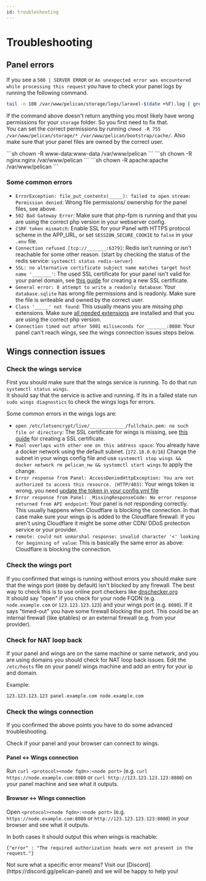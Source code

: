 ---
id: troubleshooting
---


# Troubleshooting
## Panel errors

If you see a `500 | SERVER ERROR` or `An unexpected error was encountered while processing this request` you have to check your panel logs by running the following command.

```sh
tail -n 100 /var/www/pelican/storage/logs/laravel-$(date +%F).log | grep "\[$(date +%Y)"
```

If the command above doesn't return anything you most likely have wrong permissions for your `storage` folder. So you first need to fix that.  
You can set the correct permissions by running `chmod -R 755 /var/www/pelican/storage/* /var/www/pelican/bootstrap/cache/`. Also make sure that your panel files are owned by the correct user.

<Tabs groupId="webserver">
    <TabItem value='NGINX/Apache'>
        ```sh
        chown -R www-data:www-data /var/www/pelican 
        ```
    </TabItem>
    <TabItem value='Rocky Linux NGINX'>
        ```sh 
        chown -R nginx:nginx /var/www/pelican 
        ```
    </TabItem>
    <TabItem value='Rocky Linux Apache'>
        ```sh 
        chown -R apache:apache /var/www/pelican 
        ```
    </TabItem>
</Tabs>

### Some common errors

* `ErrorException: file_put_contents(_____): failed to open stream: Permission denied`: Wrong file permissions/ ownership for the panel files, see above.
* `502 Bad Gateway Error`: Make sure that php-fpm is running and that you are using the correct php version in your webserver config.
* `CSRF token mismatch`: Enable SSL for your Panel with HTTPS protocol scheme in the APP_URL, or set `SESSION_SECURE_COOKIE` to `false` in your `.env` file.
* `Connection refused [tcp://_______:6379]`: Redis isn't running or isn't reachable for some other reason. (start by checking the status of the redis service: `systemctl status redis-server`)
* `SSL: no alternative certificate subject name matches target host name '_______'`: The used SSL certificate for your panel isn't valid for your panel domain, see [this guide](./guides/ssl) for creating a new SSL certificate.
* `General error: 8 attempt to write a readonly database`: Your `database.sqlite` has wrong file permissions and is readonly. Make sure the file is writeable and owned by the correct user.
* `Class '_____' not found`: This usually means you are missing php extensions. Make sure [all needed extensions](./panel/getting-started#dependencies) are installed and that you are using the correct php version.
* `Connection timed out after 5001 miliseconds for _______:8080`: Your panel can't reach wings, see the wings connection issues steps below.

## Wings connection issues

### Check the wings service

First you should make sure that the wings service is running. To do that run `systemctl status wings`.  
It should say that the service is active and running. If its in a failed state run `sudo wings diagnostics` to check the wings logs for errors.

Some common errors in the wings logs are:

* `open /etc/letsencrypt/live/_____________/fullchain.pem: no such file or directory`: The SSL certificate for wings is missing, see [this guide](./guides/ssl) for creating a SSL certificate.
* `Pool overlaps with other one on this address space`: You already have a docker network using the default subnet. (`172.18.0.0/16`) Change the subnet in your wings config file and use `systemctl stop wings && docker network rm pelican_nw && systemctl start wings` to apply the change.
* `Error response from Panel: AccessDeniedHttpException: You are not authorized to access this resource. (HTTP/403)`: Your wings token is wrong, you need [update the token in your config.yml file](./wings/install#configure)
* `Error response from Panel: _MissingResponseCode: No error response returned from API endpoint`: Your panel is not responding correctly. This usually happens when Cloudflare is blocking the connection. In that case make sure your wings ip is added to the Cloudflare firewall. If you aren't using Cloudflare it might be some other CDN/ DDoS protection service or your provider.
* `remote: could not unmarshal response: invalid character '<' looking for beginning of value`: This is basically the same error as above: Cloudflare is blocking the connection.

### Check the wings port

If you confirmed that wings is running without errors you should make sure that the wings port (`8080` by default) isn't blocked by any firewall. The best way to check this is to use online port checkers like [dnschecker.org](https://dnschecker.org/port-scanner.php)  
It should say "open" if you check for your node FQDN (e.g. `node.example.com` or `123.123.123.123`) and your wings port (e.g. `8080`). If it says "timed-out" you have some firewall blocking the port. This could be an internal firewall (like iptables) or an external firewall (e.g. from your provider).

### Check for NAT loop back

If your panel and wings are on the same machine or same network, and you are using domains you should check for NAT loop back issues.
Edit the `/etc/hosts` file on your panel/ wings machine and add an entry for your ip and domain.

Example:

```txt title="/etc/hosts"
123.123.123.123 panel.example.com node.example.com
```

### Check the wings connection

If you confirmed the above points you have to do some advanced troubleshooting.

Check if your panel and your browser can connect to wings.

#### Panel \<-> Wings connection

Run `curl <protocol><node fqdn>:<node port>` (e.g. `curl https://node.example.com:8080` or `curl http://123.123.123.123:8080`) on your panel machine and see what it outputs.

#### Browser \<-> Wings connection

Open `<protocol><node fqdn>:<node port>` (e.g. `https://node.example.com:8080` or `http://123.123.123.123:8080`) in your browser and see what it outputs.

In both cases it should output this when wings is reachable:
```
{"error" : "The required authorization heads were not present in the request."}
```
<Admonition type="info">
    Not sure what a specific error means?
    Visit our [Discord](https://discord.gg/pelican-panel) and we will be happy to help you!
</Admonition>
